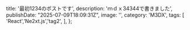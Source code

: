 
  title: '最初1234のポストです',
  description: 'ｍｄｘ34344で書きました',
  publishDate: "2025-07-09T18:09:31Z",
  image: '',
  category: 'M3DX',
  tags: [
    'React','Ne2xt.js','tag2',
  ],
};

